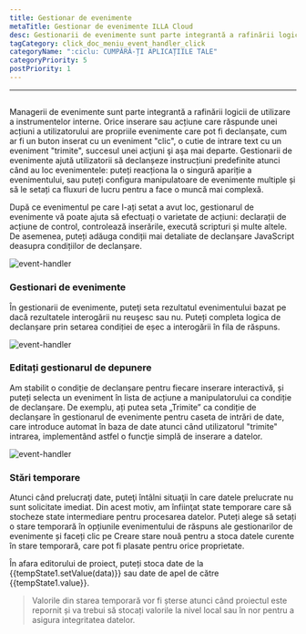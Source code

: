 ```yaml
---
title: Gestionar de evenimente
metaTitle: Gestionar de evenimente ILLA Cloud
desc: Gestionarii de evenimente sunt parte integrantă a rafinării logicii utilizării uneltelor interne
tagCategory: click_doc_meniu_event_handler_click
categoryName: ":ciclu: CUMPĂRĂ-ȚI APLICAȚIILE TALE"
categoryPriority: 5
postPriority: 1
---
```


* * *

## <h2 hidden>Gestionar de evenimente</h2>

Managerii de evenimente sunt parte integrantă a rafinării logicii de utilizare a instrumentelor interne. Orice inserare sau acțiune care răspunde unei acțiuni a utilizatorului are propriile evenimente care pot fi declanșate, cum ar fi un buton inserat cu un eveniment "clic", o cutie de intrare text cu un eveniment "trimite", succesul unei acţiuni şi aşa mai departe. Gestionarii de evenimente ajută utilizatorii să declanșeze instrucțiuni predefinite atunci când au loc evenimentele: puteți reacționa la o singură apariție a evenimentului, sau puteți configura manipulatoare de evenimente multiple și să le setați ca fluxuri de lucru pentru a face o muncă mai complexă.

După ce evenimentul pe care l-ați setat a avut loc, gestionarul de evenimente vă poate ajuta să efectuați o varietate de acțiuni: declarații de acțiune de control, controlează inserările, execută scripturi și multe altele. De asemenea, puteți adăuga condiții mai detaliate de declanșare JavaScript deasupra condițiilor de declanșare.

<img alt="event-handler" src='https://cdn.illacloud.com/official-website/img/official-site/event-handler-01.png' />

### Gestionari de evenimente

În gestionarii de evenimente, puteţi seta rezultatul evenimentului bazat pe dacă rezultatele interogării nu reuşesc sau nu. Puteți completa logica de declanșare prin setarea condiției de eșec a interogării în fila de răspuns.

<img alt="event-handler" src='https://cdn.illacloud.com/official-website/img/official-site/event-handler-02.png' />

### Editați gestionarul de depunere

Am stabilit o condiție de declanșare pentru fiecare inserare interactivă, și puteți selecta un eveniment în lista de acțiune a manipulatorului ca condiție de declanșare. De exemplu, ați putea seta „Trimite” ca condiție de declanșare în gestionarul de evenimente pentru caseta de intrări de date, care introduce automat în baza de date atunci când utilizatorul "trimite" intrarea, implementând astfel o funcţie simplă de inserare a datelor.

<img alt="event-handler" src='https://cdn.illacloud.com/official-website/img/official-site/event-handler-03.png' />

### Stări temporare

Atunci când prelucraţi date, puteţi întâlni situaţii în care datele prelucrate nu sunt solicitate imediat. Din acest motiv, am înfiinţat state temporare care să stocheze state intermediare pentru procesarea datelor. Puteți alege să setați o stare temporară în opțiunile evenimentului de răspuns ale gestionarilor de evenimente și faceți clic pe Creare stare nouă pentru a stoca datele curente în stare temporară, care pot fi plasate pentru orice proprietate.

În afara editorului de proiect, puteți stoca date de la {{tempState1.setValue(data)}} sau date de apel de către {{tempState1.value}}.

> Valorile din starea temporară vor fi șterse atunci când proiectul este repornit și va trebui să stocați valorile la nivel local sau în nor pentru a asigura integritatea datelor.
